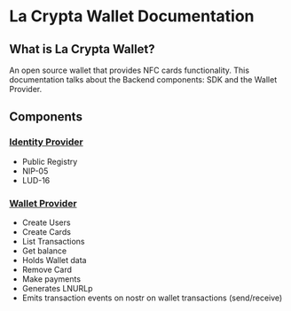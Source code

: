 # La Crypta Wallet Documentation

## What is La Crypta Wallet?

An open source wallet that provides NFC cards functionality.
This documentation talks about the Backend components: SDK and the Wallet Provider.

## Components

### [Identity Provider](./identity-provider)

- Public Registry
- NIP-05
- LUD-16

### [Wallet Provider](./wallet-provider)

- Create Users
- Create Cards
- List Transactions
- Get balance
- Holds Wallet data
- Remove Card
- Make payments
- Generates LNURLp
- Emits transaction events on nostr on wallet transactions (send/receive)
